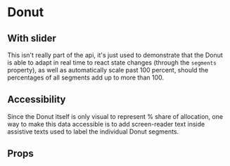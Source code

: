 
# Donut

<Canvas withSource="open">
    <Story id="components-donut--basic" />
</Canvas>

## With slider

This isn't really part of the api, it's just used to demonstrate that the Donut is able to adapt in real time to react state changes (through the `segments` property), as well as automatically scale past 100 percent, should the percentages of all segments add up to more than 100.

<Canvas>
    <Story id="components-donut--with-slider" />
</Canvas>

## Accessibility

Since the Donut itself is only visual to represent % share of allocation, one way to make this data accessible is to add screen-reader text inside assistive texts used to label the individual Donut segments.

<Canvas>
    <Story id="components-donut--accessibility" />
</Canvas>

## Props

<div class="hidden">
    <Primary />
</div>

<ArgsTable story={PRIMARY_STORY} />

